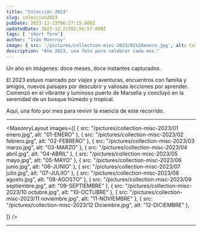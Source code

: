 ```yaml
---
title: "Colección 2023"
slug: coleccion2023
pubDate: 2023-12-13T06:27:15.000Z
updatedDate: 2023-12-21T02:56:57.000Z
tags: [ 'short form']
author: "Iván Monrroy"
image: { src: '/pictures/collection-misc-2023/01%20enero.jpg', alt: Coleccion2023, positionx: 50%, positiony: 50% }
description: "Año 2023, una foto para celebrar cada mes."
---
```


Un año en imágenes: doce meses, doce instantes capturados.

El 2023 estuvo marcado por viajes y aventuras, encuentros con familia y amigos, nuevos paisajes por descubrir y valiosas lecciones por aprender. Comenzó en el vibrante y luminoso puerto de Marsella y concluyó en la serenidad de un bosque húmedo y tropical.

Aquí, una foto por mes para revivir la esencia de este recorrido.

---


<MasonryLayout images={[
        { src: "/pictures/collection-misc-2023/01 enero.jpg", alt: "01-ENERO" },
        { src: "/pictures/collection-misc-2023/02 febrero.jpg", alt: "02-FEBRERO" },
        { src: "/pictures/collection-misc-2023/03 marzo.jpg", alt: "03-MARZO" },
        { src: "/pictures/collection-misc-2023/04 abril.jpg", alt: "04-ABRIL" },
        { src: "/pictures/collection-misc-2023/05 mayo.jpg", alt: "05-MAYO" },
        { src: "/pictures/collection-misc-2023/06 junio.jpg", alt: "06-JUNIO" },
        { src: "/pictures/collection-misc-2023/07 julio.jpg", alt: "07-JULIIO" },
        { src: "/pictures/collection-misc-2023/08 agosto.jpg", alt: "08-AGOSTO" },
        { src: "/pictures/collection-misc-2023/09 septiembre.jpg", alt: "09-SEPTIEMBRE" },
        { src: "/pictures/collection-misc-2023/10 octubre.jpg", alt: "10-OCTUBRE" },
        { src: "/pictures/collection-misc-2023/11 noviembre.jpg", alt: "11-NOVIEMBRE" },
        { src: "/pictures/collection-misc-2023/12 Diciembre.jpg", alt: "12-DICIEMBRE" },

]} />
 

---